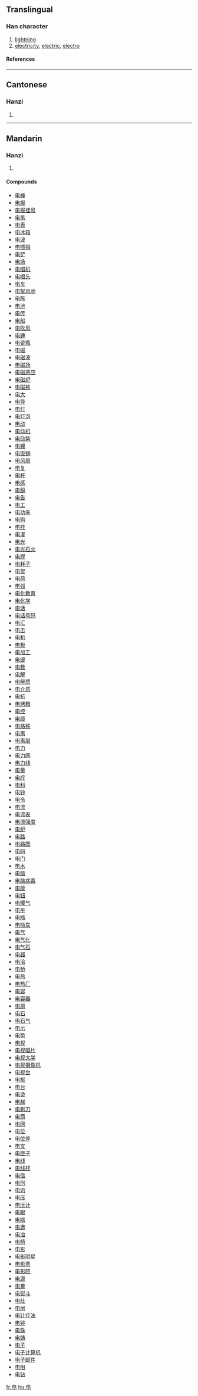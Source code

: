 {{see|電}}

==Translingual==
===Han character===
{{Han char|rn=102|rad=田|as=00|sn=5|four=|canj=中田山 (LWU)}}
# [[lightning]]
# [[electricity]], [[electric]], [[electro]]
====References====
{{Han ref|kx=0759.011|hdz=42528.020|uh=7535|ud=30005}}

----
==Cantonese==
===Hanzi===
{{yue-hanzi|jyut=|y=din6}}
# {{defn|Cantonese}}

----
==Mandarin==
===Hanzi===
{{cmn-hanzi|tra=電|pin=[[diàn]] (dian4)|wg=tien<sup>4</sup>}}
# {{defn|Mandarin}}

====Compounds====
*[[电棒]]
*[[电报]]
*[[电报挂号]]
*[[电笔]]
*[[电表]]
*[[电冰箱]]
*[[电波]]
*[[电插销]]
*[[电铲]]
*[[电场]]
*[[电唱机]]
*[[电唱头]]
*[[电车]]
*[[电掣风驰]]
*[[电陈]]
*[[电池]]
*[[电传]]
*[[电船]]
*[[电吹风]]
*[[电锤]]
*[[电瓷瓶]]
*[[电磁]]
*[[电磁波]]
*[[电磁场]]
*[[电磁感应]]
*[[电磁炉]]
*[[电磁铁]]
*[[电大]]
*[[电导]]
*[[电灯]]
*[[电灯泡]]
*[[电动]]
*[[电动机]]
*[[电动势]]
*[[电镀]]
*[[电饭锅]]
*[[电风扇]]
*[[电复]]
*[[电杆]]
*[[电感]]
*[[电稿]]
*[[电告]]
*[[电工]]
*[[电功率]]
*[[电购]]
*[[电挂]]
*[[电灌]]
*[[电光]]
*[[电光石火]]
*[[电焊]]
*[[电耗子]]
*[[电贺]]
*[[电荷]]
*[[电弧]]
*[[电化教育]]
*[[电化学]]
*[[电话]]
*[[电话号码]]
*[[电汇]]
*[[电击]]
*[[电机]]
*[[电极]]
*[[电加工]]
*[[电键]]
*[[电教]]
*[[电解]]
*[[电解质]]
*[[电介质]]
*[[电抗]]
*[[电烤箱]]
*[[电控]]
*[[电缆]]
*[[电烙铁]]
*[[电离]]
*[[电离层]]
*[[电力]]
*[[电力网]]
*[[电力线]]
*[[电量]]
*[[电疗]]
*[[电料]]
*[[电铃]]
*[[电令]]
*[[电流]]
*[[电流表]]
*[[电流强度]]
*[[电炉]]
*[[电路]]
*[[电路图]]
*[[电码]]
*[[电门]]
*[[电木]]
*[[电脑]]
*[[电脑病毒]]
*[[电能]]
*[[电钮]]
*[[电暖气]]
*[[电平]]
*[[电瓶]]
*[[电瓶车]]
*[[电气]]
*[[电气化]]
*[[电气石]]
*[[电器]]
*[[电洽]]
*[[电桥]]
*[[电热]]
*[[电热厂]]
*[[电容]]
*[[电容器]]
*[[电扇]]
*[[电石]]
*[[电石气]]
*[[电示]]
*[[电势]]
*[[电视]]
*[[电视唱片]]
*[[电视大学]]
*[[电视摄像机]]
*[[电视台]]
*[[电枢]]
*[[电台]]
*[[电烫]]
*[[电梯]]
*[[电剃刀]]
*[[电筒]]
*[[电网]]
*[[电位]]
*[[电位差]]
*[[电文]]
*[[电匣子]]
*[[电线]]
*[[电线杆]]
*[[电信]]
*[[电刑]]
*[[电讯]]
*[[电压]]
*[[电压计]]
*[[电眼]]
*[[电唁]]
*[[电邀]]
*[[电冶]]
*[[电椅]]
*[[电影]]
*[[电影明星]]
*[[电影票]]
*[[电影院]]
*[[电源]]
*[[电晕]]
*[[电熨斗]]
*[[电灶]]
*[[电闸]]
*[[电针疗法]]
*[[电钟]]
*[[电珠]]
*[[电铸]]
*[[电子]]
*[[电子计算机]]
*[[电子邮件]]
*[[电阻]]
*[[电钻]]

[[fr:电]]
[[hu:电]]